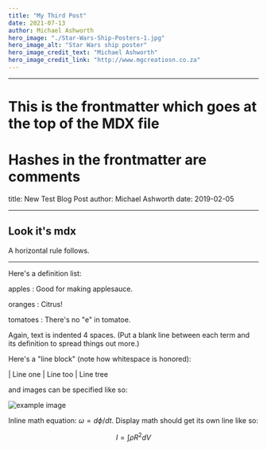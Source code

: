 ```yaml
---
title: "My Third Post"
date: 2021-07-13
author: Michael Ashworth
hero_image: "./Star-Wars-Ship-Posters-1.jpg"
hero_image_alt: "Star Wars ship poster"
hero_image_credit_text: "Michael Ashworth"
hero_image_credit_link: "http://www.mgcreatiosn.co.za"
---
```


---

# This is the frontmatter which goes at the top of the MDX file

# Hashes in the frontmatter are comments

title: New Test Blog Post
author: Michael Ashworth
date: 2019-02-05

---

## Look it's mdx

A horizontal rule follows.

---

Here's a definition list:

apples
: Good for making applesauce.

oranges
: Citrus!

tomatoes
: There's no "e" in tomatoe.

Again, text is indented 4 spaces. (Put a blank line between each
term and its definition to spread things out more.)

Here's a "line block" (note how whitespace is honored):

| Line one
| Line too
| Line tree

and images can be specified like so:

![example image](example-image.jpg "An exemplary image")

Inline math equation: $\omega = d\phi / dt$. Display
math should get its own line like so:

$$I = \int \rho R^{2} dV$$
